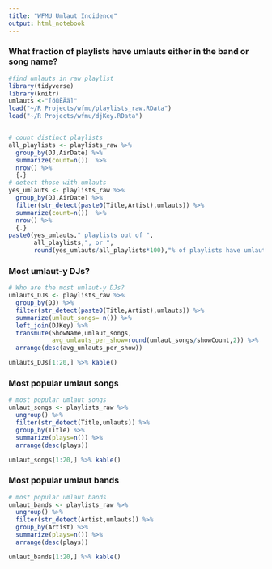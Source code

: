 ```yaml
---
title: "WFMU Umlaut Incidence"
output: html_notebook
---
```


### What fraction of playlists have umlauts either in the band or song name?
```r
#find umlauts in raw playlist
library(tidyverse)
library(knitr)
umlauts <-"[öüËÄä]"
load("~/R Projects/wfmu/playlists_raw.RData")
load("~/R Projects/wfmu/djKey.RData")


# count distinct playlists
all_playlists <- playlists_raw %>% 
  group_by(DJ,AirDate) %>% 
  summarize(count=n())  %>% 
  nrow() %>% 
  {.}
# detect those with umlauts
yes_umlauts <- playlists_raw %>% 
  group_by(DJ,AirDate) %>% 
  filter(str_detect(paste0(Title,Artist),umlauts)) %>% 
  summarize(count=n())  %>% 
  nrow() %>% 
  {.}
paste0(yes_umlauts," playlists out of ",
       all_playlists,", or ",
       round(yes_umlauts/all_playlists*100),"% of playlists have umlauts")

```       
### Most umlaut-y DJs?
  
```r
# Who are the most umlaut-y DJs?
umlauts_DJs <- playlists_raw %>% 
  group_by(DJ) %>% 
  filter(str_detect(paste0(Title,Artist),umlauts)) %>% 
  summarize(umlaut_songs= n()) %>% 
  left_join(DJKey) %>% 
  transmute(ShowName,umlaut_songs,
            avg_umlauts_per_show=round(umlaut_songs/showCount,2)) %>%
  arrange(desc(avg_umlauts_per_show))

umlauts_DJs[1:20,] %>% kable()
```
### Most popular umlaut songs
```r
# most popular umlaut songs
umlaut_songs <- playlists_raw %>% 
  ungroup() %>% 
  filter(str_detect(Title,umlauts)) %>% 
  group_by(Title) %>% 
  summarize(plays=n()) %>% 
  arrange(desc(plays))

umlaut_songs[1:20,] %>% kable()  
```

### Most popular umlaut bands
```r
# most popular umlaut bands
umlaut_bands <- playlists_raw %>% 
  ungroup() %>% 
  filter(str_detect(Artist,umlauts)) %>% 
  group_by(Artist) %>% 
  summarize(plays=n()) %>% 
  arrange(desc(plays))

umlaut_bands[1:20,] %>% kable()

```


